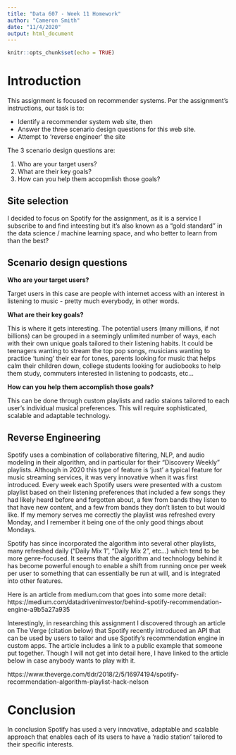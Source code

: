 ```yaml
---
title: "Data 607 - Week 11 Homework"
author: "Cameron Smith"
date: "11/4/2020"
output: html_document
---
```


```r
knitr::opts_chunk$set(echo = TRUE)
```

# Introduction

This assignment is focused on recommender systems.  Per the assignment's instructions, our task is to:

* Identify a recommender system web site, then
* Answer the three scenario design questions for this web site.  
* Attempt to 'reverse engineer' the site

The 3 scenario design questions are:

1) Who are your target users?
2) What are their key goals?
3) How can you help them accopmlish those goals?

## Site selection

I decided to focus on Spotify for the assignment, as it is a service I subscribe to and find inteesting but it's also known as a "gold standard" in the data science / machine learning space, and who better to learn from than the best?

## Scenario design questions

**Who are your target users?**

Target users in this case are people with internet access with an interest in listening to music - pretty much everybody, in other words.  

**What are their key goals?**

This is where it gets interesting.  The potential users (many millions, if not billions) can be grouped in a seemingly unlimited number of ways, each with their own unique goals tailored to their listening habits.  It could be teenagers wanting to stream the top pop songs, musicians wanting to practice 'tuning' their ear for tones, parents looking for music that helps calm their children down, college students looking for audiobooks to help them study, commuters interested in listening to podcasts, etc...

**How can you help them accomplish those goals?**

This can be done through custom playlists and radio staions tailored to each user's individual musical preferences.  This will require sophisticated, scalable and adaptable technology.

## Reverse Engineering

Spotify uses a combination of collaborative filtering, NLP, and audio modeling in their algorithm, and in particular for their "Discovery Weekly" playlists.  Although in 2020 this type of feature is 'just' a typical feature for music streaming services, it was very innovative when it was first introduced.  Every week each Spotify users were presented with a custom playlist based on their listening preferences that included a few songs they had likely heard before and forgotten about, a few from bands they listen to that have new content, and a few from bands they don't listen to but would like.  If my memory serves me correctly the playlist was refreshed every Monday, and I remember it being one of the only good things about Mondays.

Spotify has since incorporated the algorithm into several other playlists, many refreshed daily ("Daily Mix 1", "Daily Mix 2", etc...) which tend to be more genre-focused.  It seems that the algorithm and technology behind it has become powerful enough to enable a shift from running once per week per user to something that can essentially be run at will, and is integrated into other features.

Here is an article from medium.com that goes into some more detail:
https://medium.com/datadriveninvestor/behind-spotify-recommendation-engine-a9b5a27a935

Interestingly, in researching this assignment I discovered through an article on The Verge (citation below) that Spotify recently introduced an API that can be used by users to tailor and use Spotify's recommendation engine in custom apps.  The article includes a link to a public example that someone put together.  Though I will not get into detail here, I have linked to the article below in case anybody wants to play with it.

https://www.theverge.com/tldr/2018/2/5/16974194/spotify-recommendation-algorithm-playlist-hack-nelson

# Conclusion

In conclusion Spotify has used a very innovative, adaptable and scalable approach that enables each of its users to have a 'radio station' tailored to their specific interests.





